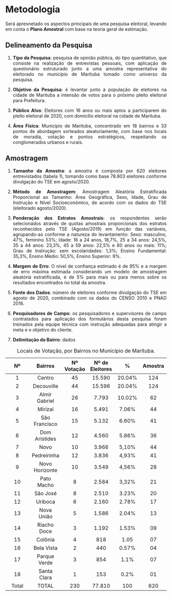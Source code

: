 ```{=html}
<style>
  body{text-align: justify}
</style>
```
::: progress
::: {.progress-bar style="width: 100%;"}
:::
:::

# **Metodologia**

Será apresnetado os aspectos principais de uma pesquisa eleitoral, levando em conta o **Plano Amostral** com base na teoria geral de estimação.

## Delineamento da Pesquisa

1.  **Tipo da Pesquisa**: pesquisa de opinião pública, do tipo quantitativo, que consiste na realização de entrevistas pessoais, com aplicação de questionário estruturado junto a uma amostra representativa do eleitorado no município de Marituba tomado como universo da pesquisa.

2.  **Objetivo da Pesquisa**: é levantar junto à população de eleitores na cidade de Marituba a intensão de votos para o próximo pleito eleitoral para Prefeitura.

3.  **Público Alvo**: Eleitores com 16 anos ou mais aptos a participarem do pleito eleitoral de 2020, com domicílio eleitoral na cidade de Marituba.

4.  **Área Física**: Município de Marituba, concentrado em 18 bairros e 33 pontos de abordagem sorteados aleatoriamente, com base nos locais de moradia, votação e pontos estratégicos, respeitando os conglomerados urbanos e rurais.

::: progress
::: {.progress-bar style="width: 100%;"}
:::
:::

## Amostragem

1.  **Tamanho da Amostra**: a amostra é composta por 620 eleitores entrevistados (tabela 1), tomando como base 78.803 eleitores conforme divulgação do TSE em agosto/2020.

2.  **Método de Amostragem**: Amostragem Aleatória Estratificada Proporcional ao Tamanho: Área Geográfica, Sexo, Idade, Grau de Instrução e Nível Socioeconômico, de acordo com os dados do TSE (eleitorado agosto/2020).

3.  **Ponderação dos Estratos Amostrais**: os respondentes serão selecionados através de quotas amostrais proporcionais dos estratos reconhecidos pelo TSE (Agosto/2019) em função das variáveis, agrupando-as conforme a natureza do levantamento: Sexo: masculino, 47%, feminino 53%; Idade: 16 a 24 anos, 18,7%, 25 a 34 anos: 24,5%, 35 a 44 anos: 23,3%, 45 a 59 anos: 22,5% e 60 anos ou mais: 11%; Grau de Instrução: sem escolaridades: 1,3%; Ensino Fundamental: 35,3%, Ensino Médio: 50,5%, Ensino Superior: 9%.

4.  **Margem de Erro**: O nível de confiança estimado é de 95% e a margem de erro máxima estimada considerando um modelo de amostragem aleatória estratificada, é de 5% para mais ou para menos sobre os resultados encontrados no total da amostra.

5.  **Fonte dos Dados**: número de eleitores conforme divulgação do TSE em agosto de 2020, combinado com os dados do CENSO 2010 e PNAD 2016.

6.  **Pesquisadores de Campo**: os pesquisadores e supervisores de campo contratados para aplicação dos formulários desta pesquisa foram treinados pela equipe técnica com instrução adequadas para atingir a meta e o objetivo do cliente.

7.  **Delimitação do Bairro**: dados

|   Nº  |      Bairros    | Nº Votação | Nº de Eleitores |    %   | Amostra |
|:----: |  :----:         |    :----:  |     :----:      | :----: | :----:  |
|   1   |  Centro         |  45        |   15.590        | 20.04% |  124    |
|   2   |  Decouville     |  44        |   15.596        | 20.04% |  124    |
|   3   |  Almir Gabriel  |  26        |   7.793         | 10.02% |   62    |
|   4   |  Mirizal        |  16        |    5.491        |  7.06% |   44    |
|   5   |  São Francisco  |  15        |    5.132        |  6.60% |   41    |
|   6   |  Dom Aristides  |  12        |    4.560        |  5.86% |   36    |
|   7   |  Novo           |  10        |    3.966        |  5,10% |   44    |
|   8   |  Pedreirinha    |  12        |    3.836        |  4,93% |   41    |
|   9   |  Novo Horizonte |  10        |    3.549        |  4,56% |   28    |
|  10   |  Pato Macho     |  8         |    2.584        |  3,32% |   21    |
|  11   |  São José       |  8         |    2.510        |  3.23% |   20    |
|  12   |  Uriboca        |  6         |    2.160        |  2.78% |   17    |
|  13   |  Nova União     |  5         |    1.586        |  2.04% |   13    |
|  14   |  Riacho Doce    |  3         |    1.192        |  1.53% |   09    |
|  15   |  Colônia        |  4         |      818        |  1.05  |   07    |
|  16   |  Bela Vista     |  2         |      440        |  0.57% |   04    |
|  17   |  Parque Verde   |  3         |      854        |  1.1%  |   07    |
|  18   |  Santa Clara    |  1         |      153        |  0.2%  |   01    |
| Total |   TOTAL         |  230       |    77.810       |  100   |   620   |

: Locais de Votação, por Bairros no Município de Marituba.

::: progress
::: {.progress-bar style="width: 100%;"}
:::
:::
